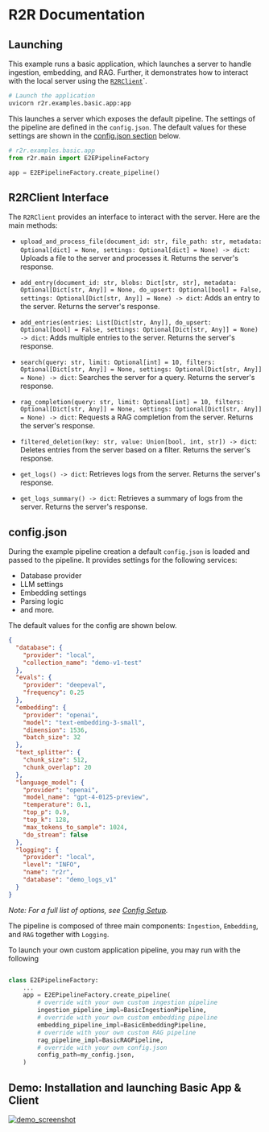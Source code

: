 # R2R Documentation

## Launching

This example runs a basic application, which launches a server to handle ingestion, embedding, and RAG. Further, it demonstrates how to interact with the local server using the [`R2RClient`](https://github.com/SciPhi-AI/R2R/blob/main/r2r/client/base.py)`.

```bash
# Launch the application
uvicorn r2r.examples.basic.app:app
```

This launches a server which exposes the default pipeline. The settings of the pipeline are defined in the `config.json`. The default values for these settings are shown in the [config.json section](#configjson) below.
```python
# r2r.examples.basic.app
from r2r.main import E2EPipelineFactory

app = E2EPipelineFactory.create_pipeline()
```


## R2RClient Interface

The `R2RClient` provides an interface to interact with the server. Here are the main methods:

- `upload_and_process_file(document_id: str, file_path: str, metadata: Optional[dict] = None, settings: Optional[dict] = None) -> dict`: Uploads a file to the server and processes it. Returns the server's response.

- `add_entry(document_id: str, blobs: Dict[str, str], metadata: Optional[Dict[str, Any]] = None, do_upsert: Optional[bool] = False, settings: Optional[Dict[str, Any]] = None) -> dict`: Adds an entry to the server. Returns the server's response.

- `add_entries(entries: List[Dict[str, Any]], do_upsert: Optional[bool] = False, settings: Optional[Dict[str, Any]] = None) -> dict`: Adds multiple entries to the server. Returns the server's response.

- `search(query: str, limit: Optional[int] = 10, filters: Optional[Dict[str, Any]] = None, settings: Optional[Dict[str, Any]] = None) -> dict`: Searches the server for a query. Returns the server's response.

- `rag_completion(query: str, limit: Optional[int] = 10, filters: Optional[Dict[str, Any]] = None, settings: Optional[Dict[str, Any]] = None) -> dict`: Requests a RAG completion from the server. Returns the server's response.

- `filtered_deletion(key: str, value: Union[bool, int, str]) -> dict`: Deletes entries from the server based on a filter. Returns the server's response.

- `get_logs() -> dict`: Retrieves logs from the server. Returns the server's response.

- `get_logs_summary() -> dict`: Retrieves a summary of logs from the server. Returns the server's response.


## config.json
<a name="configjson"></a>


During the example pipeline creation a default `config.json` is loaded and passed to the pipeline. It provides settings for the following services:

- Database provider
- LLM settings
- Embedding settings
- Parsing logic
- and more.

The default values for the config are shown below. 

```json
{
  "database": {
    "provider": "local",
    "collection_name": "demo-v1-test"
  },
  "evals": {
    "provider": "deepeval",
    "frequency": 0.25
  },
  "embedding": {
    "provider": "openai",
    "model": "text-embedding-3-small",
    "dimension": 1536,
    "batch_size": 32
  },
  "text_splitter": {
    "chunk_size": 512,
    "chunk_overlap": 20
  },
  "language_model": {
    "provider": "openai",
    "model_name": "gpt-4-0125-preview",
    "temperature": 0.1,
    "top_p": 0.9,
    "top_k": 128,
    "max_tokens_to_sample": 1024,
    "do_stream": false
  },
  "logging": {
    "provider": "local",
    "level": "INFO",
    "name": "r2r",
    "database": "demo_logs_v1"
  }
}
```

_Note: For a full list of options, see [Config Setup](../core_features/config.mdx)._

The pipeline is composed of three main components: `Ingestion`, `Embedding`, and `RAG` together with `Logging`.

To launch your own custom application pipeline, you may run with the following
```python

class E2EPipelineFactory:
    ...
    app = E2EPipelineFactory.create_pipeline(
        # override with your own custom ingestion pipeline
        ingestion_pipeline_impl=BasicIngestionPipeline,
        # override with your own custom embedding pipeline
        embedding_pipeline_impl=BasicEmbeddingPipeline,
        # override with your own custom RAG pipeline
        rag_pipeline_impl=BasicRAGPipeline,
        # override with your own config.json
        config_path=my_config.json,
    )
```

## Demo: Installation and launching Basic App & Client

[![demo_screenshot](../getting-started/demo_screenshot.png)](https://github.com/SciPhi-AI/r2r/assets/68796651/c648ab67-973a-416a-985e-2eafb0a41ef0)
